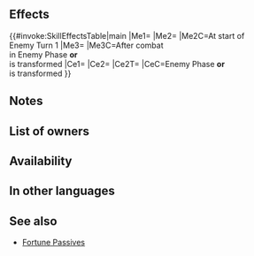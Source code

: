{{Passive
|name=Atk/Def Fortune
|type=A
|exclusive=0
|canUseWeapon={{WeaponList|Beast}}
|canUseMove={{MoveList|All}}
|properties=random_owner
|1name=Atk/Def Fortune
|alt1name=Atk Def Fortune
|1tagid=SID_攻撃守備の共栄
|1effect=If unit can transform, transformation effects gain "if unit is within 2 spaces of a beast or dragon ally, or if number of adjacent allies other than beast or dragon allies ≤ 2" as a trigger condition (in addition to existing conditions).<br><br>If defending in Aether Raids, at the start of enemy turn 1, if conditions for transforming are met, unit transforms.<br><br>If unit is transformed or if foe initiates combat, grants Atk/Def+8 to unit and neutralizes foe's bonuses to Atk/Def during combat, and restores 7 HP to unit after combat.
|1cost=300
|1required=Atk/Def Form 3
}}
==Effects==
{{#invoke:SkillEffectsTable|main
|Me1={{Eft|Added Transform Condition|if a {{Cwti|group=1|Dragon,Beast}} [[Dragon]]/[[Beast]]<br>{{Tgt|Ally}} is [[within 2 spaces]] '''or''' [[adjacent]]<br>non-[[Dragon]]/[[Beast]] {{Tgt|Allies}} ≤ 2}}
|Me2={{Eft|AR-D Transform}}
|Me2C=At start of<br>Enemy Turn 1
|Me3={{Eft|Heal|7}}
|Me3C=After combat<br>in Enemy Phase '''or'''<br>{{Tgt|Unit}} is transformed
|Ce1={{Eft|Temporary buffs|Atk/Def|8}}
|Ce2={{Eft|Neutralize Bonus|Atk/Def}}
|Ce2T={{Tgt|Foe}}
|CeC=Enemy Phase '''or'''<br>{{Tgt|Unit}} is transformed
}}

==Notes==
{{TransformConditionAdd}}
{{IfUnitTransforms}}
{{IfFoeInitiates}}
{{Temporary buffs}}
{{Bonus neutralization}}
{{After combat healing}}
==List of owners==
{{Skill Hero List}}
{{NoInheritHeroes}}

==Availability==
{{PassiveFocusList}}
{{PassiveDistributionList}}
{{PassiveCombatManualList}}
==In other languages==
{{OtherLanguages
|english=Atk/Def Fortune
|japanese=
|german=
|spanishEU=Bonanza Ata/Def
|spanishLA=Bonanza Atq./Def.
|french=
|italian=
|chineseTW=
|portuguese=
}}

==See also==
{{See also skills|cond=(Description LIKE '%If unit can transform, transformation effects gain%' OR Description LIKE '%If defending in Aether Raids, at the start of enemy turn 1%') AND Exclusive='1'}}
* [[Skill families/A Passives#Fortune|Fortune Passives]]
{{Passives Navbox|A}}